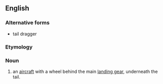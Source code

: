 {{also|tail dragger}}
==English==

===Alternative forms===
* tail dragger

===Etymology===
{{compound|en|tail|dragger}}

===Noun===
{{en-noun}}

# {{lb|en|aviation}} an [[aircraft]] with a wheel behind the main [[landing gear]], underneath the tail.
